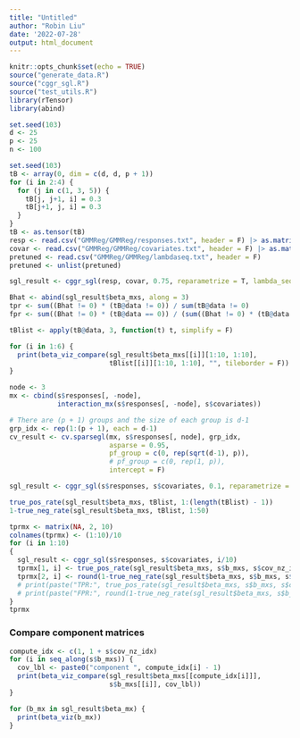 ```yaml
---
title: "Untitled"
author: "Robin Liu"
date: '2022-07-28'
output: html_document
---
```


```r
knitr::opts_chunk$set(echo = TRUE)
source("generate_data.R")
source("cggr_sgl.R")
source("test_utils.R")
library(rTensor)
library(abind)
```

```r
set.seed(103)
d <- 25 
p <- 25
n <- 100
```

```r
set.seed(103)
tB <- array(0, dim = c(d, d, p + 1))
for (i in 2:4) {
  for (j in c(1, 3, 5)) {
    tB[j, j+1, i] = 0.3
    tB[j+1, j, i] = 0.3
  }
}
tB <- as.tensor(tB)
resp <- read.csv("GMMReg/GMMReg/responses.txt", header = F) |> as.matrix()
covar <- read.csv("GMMReg/GMMReg/covariates.txt", header = F) |> as.matrix()
pretuned <- read.csv("GMMReg/GMMReg/lambdaseq.txt", header = F)
pretuned <- unlist(pretuned)
```

```r
sgl_result <- cggr_sgl(resp, covar, 0.75, reparametrize = T, lambda_seq = pretuned)
```

```r
Bhat <- abind(sgl_result$beta_mxs, along = 3)
tpr <- sum((Bhat != 0) * (tB@data != 0)) / sum(tB@data != 0)
fpr <- sum((Bhat != 0) * (tB@data == 0)) / (sum((Bhat != 0) * (tB@data == 0)) + sum(tB@data == 0))
```


```r
tBlist <- apply(tB@data, 3, function(t) t, simplify = F)
```

```r
for (i in 1:6) {
  print(beta_viz_compare(sgl_result$beta_mxs[[i]][1:10, 1:10],
                         tBlist[[i]][1:10, 1:10], "", tileborder = F))
}
```

```r
node <- 3
mx <- cbind(s$responses[, -node],
            interaction_mx(s$responses[, -node], s$covariates))

# There are (p + 1) groups and the size of each group is d-1
grp_idx <- rep(1:(p + 1), each = d-1)
cv_result <- cv.sparsegl(mx, s$responses[, node], grp_idx,
                         asparse = 0.95,
                         pf_group = c(0, rep(sqrt(d-1), p)),
                         # pf_group = c(0, rep(1, p)),
                         intercept = F)
```

```r
sgl_result <- cggr_sgl(s$responses, s$covariates, 0.1, reparametrize = F)
```

```r
true_pos_rate(sgl_result$beta_mxs, tBlist, 1:(length(tBlist) - 1))
1-true_neg_rate(sgl_result$beta_mxs, tBlist, 1:50)
```

```r
tprmx <- matrix(NA, 2, 10)
colnames(tprmx) <- (1:10)/10
for (i in 1:10)
{
  sgl_result <- cggr_sgl(s$responses, s$covariates, i/10)
  tprmx[1, i] <- true_pos_rate(sgl_result$beta_mxs, s$b_mxs, s$cov_nz_idx)
  tprmx[2, i] <- round(1-true_neg_rate(sgl_result$beta_mxs, s$b_mxs, s$cov_nz_idx), 3)
  # print(paste("TPR:", true_pos_rate(sgl_result$beta_mxs, s$b_mxs, s$cov_nz_idx)))
  # print(paste("FPR:", round(1-true_neg_rate(sgl_result$beta_mxs, s$b_mxs, s$cov_nz_idx), 3)))
}
tprmx
```

### Compare component matrices
```r
compute_idx <- c(1, 1 + s$cov_nz_idx)
for (i in seq_along(s$b_mxs)) {
  cov_lbl <- paste0("component ", compute_idx[i] - 1)
  print(beta_viz_compare(sgl_result$beta_mxs[[compute_idx[i]]],
                         s$b_mxs[[i]], cov_lbl))
}
```


```r
for (b_mx in sgl_result$beta_mx) {
  print(beta_viz(b_mx))
}
```
